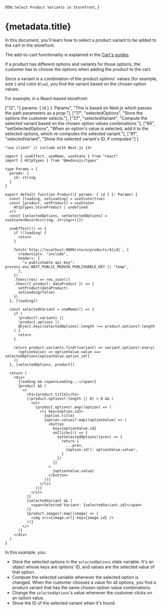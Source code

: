 
  title: `Select Product Variants in Storefront`,
}

# {metadata.title}

In this document, you'll learn how to select a product variant to be added to the cart in the storefront.

<Note>

The add-to-cart functionality is explained in the [Cart's guides](../../cart/page.mdx).

</Note>

If a product has different options and variants for those options, the customer has to choose the options when adding the product to the cart.

Since a variant is a combination of the product options' values (for example, size `S` and color `Blue`), you find the variant based on the chosen option values.

For example, in a React-based storefront:

  ["12", "{ params: { id } }: Params", "This is based on Next.js which passes the path parameters as a prop."],
  ["17", "selectedOptions", "Store the options the customer selects."],
  ["37", "selectedVariant", "Compute the selected variant based on the chosen option values combinations."],
  ["66", "setSelectedOptions", "When an option's value is selected, add it to the selected options, which re-computes the selected variant."],
  ["81", "selectedVariant", "Show the selected variant's ID, if computed."]
]

```tsx highlights={highlights}
"use client" // include with Next.js 13+

import { useEffect, useMemo, useState } from "react"
import { HttpTypes } from "@medusajs/types"

type Params = {
  params: {
    id: string
  }
}

export default function Product({ params: { id } }: Params) {
  const [loading, setLoading] = useState(true)
  const [product, setProduct] = useState<
    HttpTypes.StoreProduct | undefined
  >()
  const [selectedOptions, setSelectedOptions] = useState<Record<string, string>>({})

  useEffect(() => {
    if (!loading) {
      return 
    }

    fetch(`http://localhost:9000/store/products/${id}`, {
      credentials: "include",
      headers: {
        "x-publishable-api-key": process.env.NEXT_PUBLIC_MEDUSA_PUBLISHABLE_KEY || "temp",
      },
    })
    .then((res) => res.json())
    .then(({ product: dataProduct }) => {
      setProduct(dataProduct)
      setLoading(false)
    })
  }, [loading])

  const selectedVariant = useMemo(() => {
    if (
      !product?.variants ||
      !product.options || 
      Object.keys(selectedOptions).length !== product.options?.length
    ) {
      return
    }

    return product.variants.find((variant) => variant.options?.every(
      (optionValue) => optionValue.value === selectedOptions[optionValue.option_id!]
    ))
  }, [selectedOptions, product])

  return (
    <div>
      {loading && <span>Loading...</span>}
      {product && (
        <>
          <h1>{product.title}</h1>
          {(product.options?.length || 0) > 0 && (
            <ul>
              {product.options!.map((option) => (
                <li key={option.id}>
                  {option.title}
                  {option.values?.map((optionValue) => (
                    <button 
                      key={optionValue.id}
                      onClick={() => {
                        setSelectedOptions((prev) => {
                          return {
                            ...prev,
                            [option.id!]: optionValue.value!,
                          }
                        })
                      }}
                    >
                      {optionValue.value}
                    </button>
                  ))}
                </li>
              ))}
            </ul>
          )}
          {selectedVariant && (
            <span>Selected Variant: {selectedVariant.id}</span>
          )}
          {product.images?.map((image) => (
            <img src={image.url} key={image.id} />
          ))}
        </>
      )}
    </div>
  )
}
```

In this example, you:

- Store the selected options in the `selectedOptions` state variable. It's an object whose keys are options' ID, and values are the selected value of that option.
- Compute the selected variable whenever the selected option is changed. When the customer chooses a value for all options, you find a product variant that has the same chosen option-value combinations.
- Change the `selectedOptions`'s value whenever the customer clicks on an option value.
- Show the ID of the selected variant when it's found.
